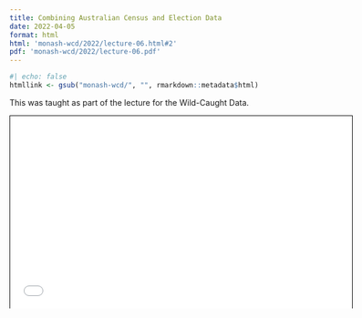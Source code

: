 ```yaml
---
title: Combining Australian Census and Election Data
date: 2022-04-05
format: html
html: 'monash-wcd/2022/lecture-06.html#2'
pdf: 'monash-wcd/2022/lecture-06.pdf'
---
```


```r
#| echo: false
htmllink <- gsub("monash-wcd/", "", rmarkdown::metadata$html)
```


This was taught as part of the lecture for the Wild-Caught Data.

<a href='`r htmllink`'><i class="fa-solid fa-link"></i></a>




<iframe width="600px" src="`r htmllink`" height="337.5px" style="border: 1px solid black;"></iframe>



